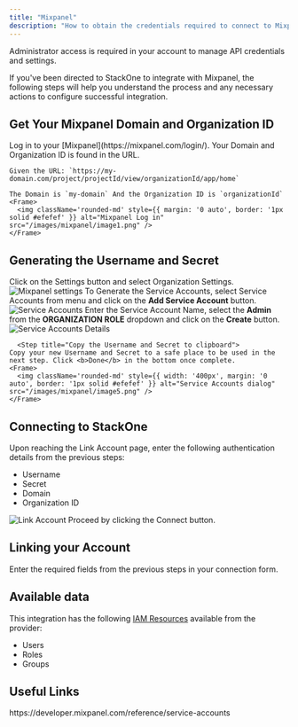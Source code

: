 ```yaml
---
title: "Mixpanel"
description: "How to obtain the credentials required to connect to Mixpanel."
---
```



<Note>
  Administrator access is required in your account to manage API credentials and settings.
</Note>

If you've been directed to StackOne to integrate with Mixpanel, the following steps will help you understand the process and any necessary actions to configure successful integration.

## Get Your Mixpanel Domain and Organization ID

<Steps>
  <Step title="Log in to Mixpanel">
    Log in to your [Mixpanel](https://mixpanel.com/login/). Your Domain and Organization ID is found in the URL.

    Given the URL: `https://my-domain.com/project/projectId/view/organizationId/app/home`

    The Domain is `my-domain` And the Organization ID is `organizationId`
    <Frame>
      <img className='rounded-md' style={{ margin: '0 auto', border: '1px solid #efefef' }} alt="Mixpanel Log in" src="/images/mixpanel/image1.png" />
    </Frame>
  </Step>
</Steps>

## Generating the Username and Secret

<Steps>
  <Step title="Go to Settings">
    Click on the Settings <Icon icon="gear" iconType="regular" /> button and select Organization Settings.
    <Frame>
      <img className='rounded-md' style={{ margin: '0 auto', border: '1px solid #efefef' }} alt="Mixpanel settings" src="/images/mixpanel/image2.png" />
    </Frame>
  </Step>

  <Step title="Generate the Service Accounts">
    To Generate the Service Accounts, select Service Accounts from menu and click on the <b>Add Service Account</b> button.
    <Frame>
      <img className='rounded-md' style={{ margin: '0 auto', border: '1px solid #efefef' }} alt="Service Accounts" src="/images/mixpanel/image3.png" />
    </Frame>
  </Step>

  <Step title="Fill the Service Accounts Details">
    Enter the Service Account Name, select the <b>Admin</b> from the <b>ORGANIZATION ROLE</b> dropdown and click on the <b>Create</b> button.
    <Frame>
      <img className='rounded-md' style={{ margin: '0 auto', border: '1px solid #efefef' }} alt="Service Accounts Details" src="/images/mixpanel/image4.png" />
    </Frame>
  </Step>

      <Step title="Copy the Username and Secret to clipboard">
    Copy your new Username and Secret to a safe place to be used in the next step. Click <b>Done</b> in the bottom once complete.
    <Frame>
      <img className='rounded-md' style={{ width: '400px', margin: '0 auto', border: '1px solid #efefef' }} alt="Service Accounts dialog" src="/images/mixpanel/image5.png" />
    </Frame>
  </Step>
</Steps>

## Connecting to StackOne

<Steps>
  <Step title="Enter Authentication Details">
    Upon reaching the Link Account page, enter the following authentication details from the previous steps:
    <ul>
      <li>Username</li>
      <li>Secret</li>
      <li>Domain</li>
      <li>Organization ID</li>
    </ul>
    <Frame>
      <img className='rounded-md' style={{ margin: '0 auto', border: '1px solid #efefef' }} alt="Link Account" src="/images/mixpanel/image6.png" />
    </Frame>
  </Step>

  <Step title="Connect">
    Proceed by clicking the Connect button.
  </Step>
</Steps>


## Linking your Account

Enter the required fields from the previous steps in your connection form.

<IntegrationFooter />


## Available data

This integration has the following [IAM Resources](https://docs.stackone.com/reference/iam_list_users) available from the provider:
<ul>
 <li>Users</li>
 <li>Roles</li>
 <li>Groups</li>
</ul>


## Useful Links
<Card title="API Reference" icon="link" href="https://developer.mixpanel.com/reference/service-accounts">
  https://developer.mixpanel.com/reference/service-accounts
</Card>

